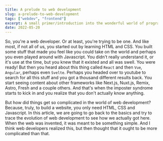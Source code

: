 ```yaml
---
title: A prelude to web development
slug: a-prelude-to-web-development
tags: ["webdev", "frontend"]
excerpt: A small primer/introduction into the wonderful world of programming with the rust programming language and why you're totally going to love it.
date: 2022-05-20
---
```


So, you're a web developer. Or at least, you're trying to be one. And like most, if not all of us, you started out by learning HTML and CSS. You built some stuff that made you feel like you could take on the world and perhaps you even played around with Javascript. You didn't really understand it, or it's use at the time, but you knew that it existed and all was swell. You were ready! But then you heard about this thing called `React` and then `Vue`, `Angular`, perhaps even `Svelte`. Perhaps you headed over to youtube to search for all this stuff and you got a thousand different results back. You start seeing content about other frameworks like Next.js, Nuxt.js, Remix, Astro, Fresh and a couple others. And that's when the imposter syndrome starts to kick in and you realize that you don't actually know anything.

But how did things get so complicated in the world of web development? Because, truly, to build a website, you only need HTML, CSS and Javascript. In this article, we are going to go back to the basics and try to trace the evolution of web development to see how we actually got here. When the web was invented, it was meant to be something simple. And I think web developers realized this, but then thought that it ought to be more complicated than that.
